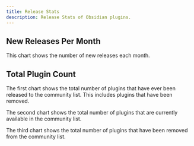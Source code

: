 ```yaml
---
title: Release Stats
description: Release Stats of Obsidian plugins.
---
```



## New Releases Per Month

This chart shows the number of new releases each month.

<PluginsNewReleasesPerMonth />

## Total Plugin Count

The first chart shows the total number of plugins that have ever been released to the community list. This includes plugins that have been removed.

The second chart shows the total number of plugins that are currently available in the community list.

The third chart shows the total number of plugins that have been removed from the community list.

<PluginsCount />
